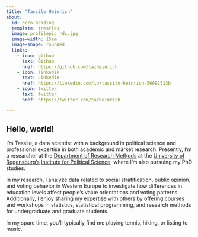 ```yaml
---
title: "Tassilo Heinrich"
about:
  id: hero-heading
  template: trestles
  image: profilepic_rdc.jpg
  image-width: 15em
  image-shape: rounded
  links:
    - icon: github
      text: Github
      href: https://github.com/tazheinrich
    - icon: linkedin
      text: Linkedin
      href: https://linkedin.com/in/tassilo-heinrich-56692513b
    - icon: twitter
      text: twitter
      href: https://twitter.com/tazheinrich

---
```


:::{#hero-heading}

## Hello, world!

I'm Tassilo, a data scientist with a background in political science and professional expertise in both academic and  market research. Presently, I'm a researcher at the [Department of Research Methods](https://www.uni-regensburg.de/philosophie-kunst-geschichte-gesellschaft/methoden-politikwissenschaft/startseite/index.html) at the [University of Regensburg's](https://www.https://uni-regensburg.de/) [Institute for Political Science](https://www.uni-regensburg.de/philosophie-kunst-geschichte-gesellschaft/politikwissenschaft/startseite/index.html), where I'm also pursuing my PhD studies.

In my research, I analyze data related to social stratification, public opinion, and voting behavior in Western Europe to investigate how differences in education levels affect people's value orientations and voting patterns. Additionally, I enjoy sharing my expertise with others by offering courses and workshops in statistics, statistical programming, and research methods for undergraduate and graduate students.

In my spare time, you'll typically find me playing tennis, hiking, or listing to music.
:::